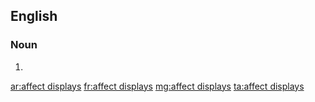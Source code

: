 ==English==

===Noun===
{{head|en|noun plural form\|head=[[affect]] [[display]]s}}

# {{plural of|affect display|lang=en}}

[[ar:affect displays]]
[[fr:affect displays]]
[[mg:affect displays]]
[[ta:affect displays]]